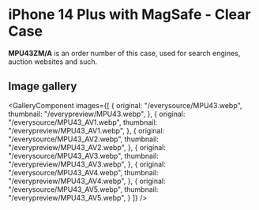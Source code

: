 
# iPhone 14 Plus  with MagSafe - Clear Case

<Callout type='info' emoji='👉🏻'>**MPU43ZM/A** is an order number of this case, used for search engines, auction websites and such.</Callout>

## Image gallery

<GalleryComponent
    images={[
      {
        original: "/everysource/MPU43.webp",
        thumbnail: "/everypreview/MPU43.webp",
      },
      {
        original: "/everysource/MPU43_AV1.webp",
        thumbnail: "/everypreview/MPU43_AV1.webp",
      },
      {
        original: "/everysource/MPU43_AV2.webp",
        thumbnail: "/everypreview/MPU43_AV2.webp",
      },
      {
        original: "/everysource/MPU43_AV3.webp",
        thumbnail: "/everypreview/MPU43_AV3.webp",
      },
      {
        original: "/everysource/MPU43_AV4.webp",
        thumbnail: "/everypreview/MPU43_AV4.webp",
      },
      {
        original: "/everysource/MPU43_AV5.webp",
        thumbnail: "/everypreview/MPU43_AV5.webp",
      }
    ]}
  />
